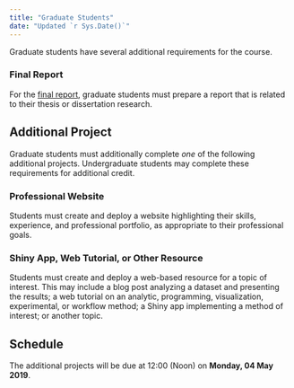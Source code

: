 ```yaml
---
title: "Graduate Students"
date: "Updated `r Sys.Date()`"
---
```


Graduate students have several additional requirements for the course. 

### Final Report
For the [final report](/evaluation/final-report), graduate students must prepare
a report that is related to their thesis or dissertation research.

## Additional Project

Graduate students must additionally complete _one_ of the following additional
projects. Undergraduate students may complete these requirements for additional 
credit.

### Professional Website

Students must create and deploy a website highlighting their skills, experience, 
and professional portfolio, as appropriate to their professional goals. 

### Shiny App, Web Tutorial, or Other Resource

Students must create and deploy a web-based resource for a topic of interest. 
This may include a blog post analyzing a dataset and presenting the results; a 
web tutorial on an analytic, programming, visualization, experimental, or 
workflow method; a Shiny app implementing a method of interest; or another topic. 

## Schedule

The additional projects will be due at 12:00 (Noon) on **Monday, 04 May 2019**.
